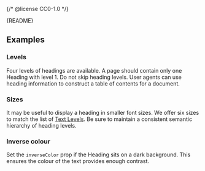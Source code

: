 {/* @license CC0-1.0 */}


<Meta of={HeadingStories} />

<Markdown>{README}</Markdown>

<Primary />

<Controls />

## Examples

### Levels

Four levels of headings are available.
A page should contain only one Heading with level 1.
Do not skip heading levels.
User agents can use heading information to construct a table of contents for a document.

<Canvas of={HeadingStories.Levels} />

### Sizes

It may be useful to display a heading in smaller font sizes.
We offer six sizes to match the list of [Text Levels](?path=/docs/docs-design-guidelines-typography--docs).
Be sure to maintain a consistent semantic hierarchy of heading levels.

<Canvas of={HeadingStories.Sizes} />

### Inverse colour

Set the `inverseColor` prop if the Heading sits on a dark background.
This ensures the colour of the text provides enough contrast.

<Canvas of={HeadingStories.InvertedColor} />
